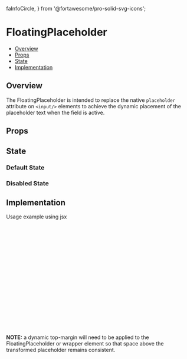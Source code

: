   faInfoCircle,
} from '@fortawesome/pro-solid-svg-icons';

<Meta of={FloatingPlaceholder} />

# FloatingPlaceholder

- [Overview](#overview)
- [Props](#props)
- [State](#state)
- [Implementation](#implementation)

## Overview

The FloatingPlaceholder is intended to replace the native `placeholder` attribute on `<input/>` elements to achieve the dynamic placement of the placeholder text when the field is active.

<Canvas of={FloatingPlaceholder.Default} />

## Props

<Controls />

## State

### Default State

<Canvas of={FloatingPlaceholder.Default} />

### Disabled State

<Canvas of={FloatingPlaceholder.Disabled} />

## Implementation

Usage example using jsx

```jsx
const FloatingPlaceholder: FC = () => {
  return (
    <div className="relative">
        <FloatingPlaceholder text="Placeholder" targetId="fieldName" isFieldDisabled={false}>
          <input
            className="w-full px-[16px] py-[12px]"
            id="fieldName"
            type="text"
            disabled={false}
          />
        </FloatingPlaceholder>
        <span className="absolute top-1/2 right-4 -translate-y-1/2">
          <FontAwesomeIcon
            icon={faInfoCircle}
            className={`w-[16px] h-[16px]`}
          />
        </span>
      </div>);
};
```
**NOTE:** a dynamic top-margin will need to be applied to the FloatingPlaceholder or wrapper element so that space above the transformed placeholder remains consistent.
